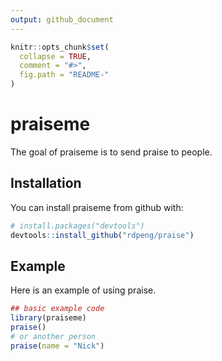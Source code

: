 ```yaml
---
output: github_document
---
```


<!-- README.md is generated from README.Rmd. Please edit that file -->

```r
knitr::opts_chunk$set(
  collapse = TRUE,
  comment = "#>",
  fig.path = "README-"
)
```

# praiseme

The goal of praiseme is to send praise to people.

## Installation

You can install praiseme from github with:

```r
# install.packages("devtools")
devtools::install_github("rdpeng/praise")
```

## Example

Here is an example of using praise.

```r
## basic example code
library(praiseme)
praise()
# or another person
praise(name = "Nick")
```
